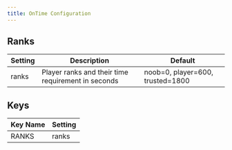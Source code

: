 ```yaml
---
title: OnTime Configuration
---
```


## Ranks

|Setting|Description|Default|
|-------|-----------|-------|
|ranks|Player ranks and their time requirement in seconds|noob=0, player=600, trusted=1800|

## Keys

|Key Name|Setting|
|--------|-------|
|RANKS|ranks|
